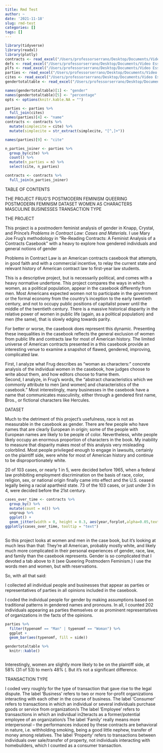 ```yaml
---
title: Rmd Test
author: ~
date: '2021-11-18'
slug: rmd-test
categories: []
tags: []
---
```


```r
library(tidyverse)
library(readxl)
library(plotly)
contracts <- read_excel("/Users/professorserrano/Desktop/Documents/Video Essays/Law/contracts_gender_r_2.xlsx")
defs <- read_excel("/Users/professorserrano/Desktop/Documents/Video Essays/Law/defs_r.xlsx")
plfs <- read_excel("/Users/professorserrano/Desktop/Documents/Video Essays/Law/plfs_r.xlsx")
parties <- read_excel("/Users/professorserrano/Desktop/Documents/Video Essays/Law/parties_r.xlsx")
cites <- read_excel("/Users/professorserrano/Desktop/Documents/Video Essays/Law/cites_for_contracts.xlsx")
gendertotaltable <- read_excel("/Users/professorserrano/Desktop/Documents/Video Essays/Law/gendertotaltable.xlsx")

names(gendertotaltable)[1] <- "gender"
names(gendertotaltable)[5] <- "percentage"
opts <- options(knitr.kable.NA = "")

parties <- parties %>%
  full_join(cites)
names(parties)[4] <- "name"
contracts <- contracts %>%
  mutate(simplecite = cite) %>%
  mutate(simplecite = str_extract(simplecite, "[^,]+"))

names(parties)[9] <- "cite"

n_parties_joiner <- parties %>%
  group_by(cite) %>%
  count() %>%
  mutate(n_parties = n) %>%
  select(cite, n_parties)

contracts <- contracts %>%
  full_join(n_parties_joiner)

```
TABLE OF CONTENTS

THE PROJECT
FRUG'S POSTMODERN FEMINISM
QUEERING POSTMODERN FEMINISM
DATASET
WOMEN AS CHARACTERS
MASCULINE BUSINESSES
TRANSACTION TYPE

THE PROJECT

This project is a postmodern feminist analysis of gender in Knapp, Crystal, and Prince’s *Problems in Contract Law: Cases and Materials.* 
I use Mary Joe Frug's methodology in "Re-Reading Contracts: A Feminist Analysis of a Contracts Casebook" with a heavy  to explore how gendered individuals and general notions of gender 


Problems in Contract Law is an American contracts casebook that attempts, in good faith and with a commercial incentive, to relay the current state and relevant history of American contract law to first-year law students. 

This is a descriptive project, but is necessarily political, and comes with a heavy normative undertone. This project compares the ways in which women, as a political population, appear in the casebook differently from men. Most Americans expected women not to participate in the government or the formal economy from the country’s inception to the early twentieth century, and not to occupy public positions of capitalist power until the middle of the twentieth century. There is a massive historical disparity in the relative power of women in public life (again, as a political population) and men (the same), that is slowly edging towards parity. 

For better or worse, the casebook does represent this dynamic. Presenting these inequalities in the casebook reflects the general exclusion of women from public life and contracts law for most of American history. The limited universe of American contracts presented in a this casebook provide an interesting venue to examine a snapshot of flawed, gendered, improving, complicated law.  







First, I analyze what Frug describes as “woman as characters:” concrete analysis of the individual women in the casebook, how judges choose to write about them, and how editors choose to frame them.   
Second, I analyze, in Frug’s words, the “abstract characteristics which we commonly attribute to men [and women] and characteristics of the casebook.” Most interestingly, many businesses in the casebook have a name that communicates masculinity, either through a gendered first name, Bros., or fictional characters like Hercules. 


DATASET 


Much to the detriment of this project’s usefulness, race is not as measurable in the casebook as gender. There are few people who have names that are clearly European in origin; some of the people with European names are likely to be people of color. Nevertheless, white people likely occupy an enormous proportion of characters in the book. My inability to measure that disparity makes most of this analysis very misleading colorblind. Most people privileged enough to engage in lawsuits, certainly on the plaintiff side, were white for most of American history and continue to be disproportionately white.

20 of 103 cases, or nearly 1 in 5,  were decided before 1965, when a federal law prohibiting employment discrimination on the basis of race, color, religion, sex, or national origin finally came into effect and the U.S. ceased legally being a racial apartheid state. 73 of the 103 cases, or just under 3 in 4, were decided before the 21st century. 

```r


cases_over_time <- contracts %>%
  group_by() %>%
  mutate(count = n()) %>%
  ungroup %>%
  ggplot() +
  geom_jitter(width = 0, height = 0.3, aes(year,forplot,alpha=0.05,text = paste(sep = "",simplecite,", ",year)))
ggplotly(cases_over_time, tooltip = "text") 
  


```



So this project looks at women and men in the case book, but it's looking at much less than that: They're all American, probably mostly white, and likely much more complicated in their personal experiences of gender, race, law, and family than the casebook represents. Gender is so complicated that I devoted a tab above to it (see Queering Postmodern Feminism.) I use the words men and women, but with reservations. 

So, with all that said:

I collected all individual people and businesses that appear as parties or representatives of parties in all opinions included in the casebook. 

I coded the individual people for gender by making assumptions based on traditional patterns in gendered names and pronouns. In all, I counted 202 individuals appearing as parties themselves or as prominent representatives of organizations in the facts of the opinions. 

```r

parties %>%
  filter(typenomf == "Man" | typenomf == "Woman") %>%
  ggplot +
  geom_bar(aes(typenomf, fill = side))

gendertotaltable %>%
  knitr::kable()



```
Interestingly, women are slightly more likely to be on the plaintiff side, at 58% (31 of 53) to men's 48% (. But it's not a significant difference. 


TRANSACTION TYPE

I coded very roughly for the type of transaction that gave rise to the legal dispute. 
The label ‘Business’ refers to two or more for-profit organizations interacting with each other in the course of business. 
The label ‘Consumer’ refers to transactions in which an individual or several individuals purchase goods or service from organization/s
The label ‘Employee’ refers to transasctions in which an individual in2teracts as a former/potential employee of an organization/s
The label ‘Family’ really means more interpersonal – the performances induced by these contracts are behavioral in nature, i.e. withholding smoking, being a good little nephew, transfer of money among relatives. 
The label ‘Property’ refers to transactions between individuals over sale/transfer of property, not individuals interacting with homebuilders, which I counted as a consumer transaction.
